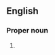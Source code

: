 ==English==

===Proper noun===
{{en-proper noun}}

# {{lb|en|sports}} {{initialism of|w:International Association of Athletics Federations|International Association of Athletics Federations|lang=en}}
